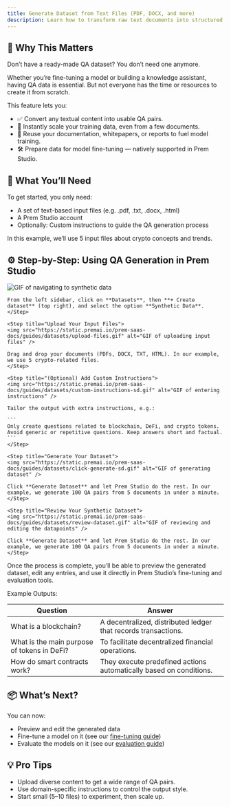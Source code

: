 ```yaml
---
title: Generate Dataset from Text Files (PDF, DOCX, and more)
description: Learn how to transform raw text documents into structured question-answering datasets using Prem Studio for fine-tuning and evaluation.
---
```


## 🧠 Why This Matters

Don’t have a ready-made QA dataset? You don’t need one anymore.

Whether you’re fine-tuning a model or building a knowledge assistant, having QA data is essential. But not everyone has the time or resources to create it from scratch.

This feature lets you:
- ✅ Convert any textual content into usable QA pairs.
- 🚀 Instantly scale your training data, even from a few documents.
- 🔄 Reuse your documentation, whitepapers, or reports to fuel model training.
- 🛠️ Prepare data for model fine-tuning — natively supported in Prem Studio.


## 📁 What You’ll Need

To get started, you only need:
- A set of text-based input files (e.g. .pdf, .txt, .docx, .html)
- A Prem Studio account
- Optionally: Custom instructions to guide the QA generation process

In this example, we’ll use 5 input files about crypto concepts and trends.


## ⚙️ Step-by-Step: Using QA Generation in Prem Studio

<Steps>
    <Step title="Create Dataset from the Datasets Section">
    <img src="https://static.premai.io/prem-saas-docs/guides/datasets/nav-to-sd.gif" alt="GIF of navigating to synthetic data" />

    From the left sidebar, click on **Datasets**, then **+ Create dataset** (top right), and select the option **Synthetic Data**.
    </Step>

    <Step title="Upload Your Input Files">
    <img src="https://static.premai.io/prem-saas-docs/guides/datasets/upload-files.gif" alt="GIF of uploading input files" />

    Drag and drop your documents (PDFs, DOCX, TXT, HTML). In our example, we use 5 crypto-related files.
    </Step>

    <Step title="(Optional) Add Custom Instructions">
    <img src="https://static.premai.io/prem-saas-docs/guides/datasets/custom-instructions-sd.gif" alt="GIF of entering instructions" />

    Tailor the output with extra instructions, e.g.:

    ```
    Only create questions related to blockchain, DeFi, and crypto tokens. Avoid generic or repetitive questions. Keep answers short and factual.
    ```
    </Step>

    <Step title="Generate Your Dataset">
    <img src="https://static.premai.io/prem-saas-docs/guides/datasets/click-generate-sd.gif" alt="GIF of generating dataset" />

    Click **Generate Dataset** and let Prem Studio do the rest. In our example, we generate 100 QA pairs from 5 documents in under a minute.
    </Step>

    <Step title="Review Your Synthetic Dataset">
    <img src="https://static.premai.io/prem-saas-docs/guides/datasets/review-dataset.gif" alt="GIF of reviewing and editing the datapoints" />

    Click **Generate Dataset** and let Prem Studio do the rest. In our example, we generate 100 QA pairs from 5 documents in under a minute.
    </Step>

</Steps>


Once the process is complete, you’ll be able to preview the generated dataset, edit any entries, and use it directly in Prem Studio’s fine-tuning and evaluation tools.


Example Outputs:

| Question | Answer |
|----------|---------|
| What is a blockchain? | A decentralized, distributed ledger that records transactions. |
| What is the main purpose of tokens in DeFi? | To facilitate decentralized financial operations. |
| How do smart contracts work? | They execute predefined actions automatically based on conditions. |



## 📦 What’s Next?

You can now:
- Preview and edit the generated data
- Fine-tune a model on it (see our [fine-tuning guide](../../finetuning/get-started))
- Evaluate the models on it (see our [evaluation guide](../../evaluations/get-started))


## 💡 Pro Tips
- Upload diverse content to get a wide range of QA pairs.
- Use domain-specific instructions to control the output style.
- Start small (5–10 files) to experiment, then scale up.

